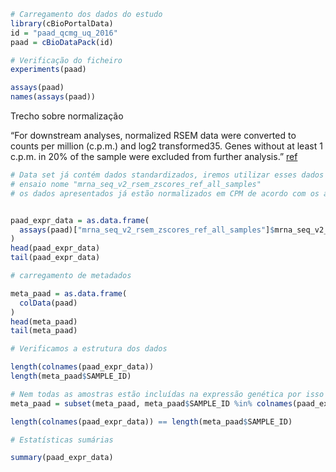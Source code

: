 
```r
# Carregamento dos dados do estudo
library(cBioPortalData)
id = "paad_qcmg_uq_2016"
paad = cBioDataPack(id)
```

```r
# Verificação do ficheiro
experiments(paad)
```
```r
assays(paad)
names(assays(paad))
```
Trecho sobre normalização

"For downstream analyses, normalized RSEM data were converted to counts per million (c.p.m.) and log2 transformed35. Genes without at least 1 c.p.m. in 20% of the sample were excluded from further analysis." [ref](https://www.nature.com/articles/nature16965)

```r
# Data set já contém dados standardizados, iremos utilizar esses dados
# ensaio nome "mrna_seq_v2_rsem_zscores_ref_all_samples"
# os dados apresentados já estão normalizados em CPM de acordo com os autores


paad_expr_data = as.data.frame(
  assays(paad)["mrna_seq_v2_rsem_zscores_ref_all_samples"]$mrna_seq_v2_rsem_zscores_ref_all_samples
)
head(paad_expr_data)
tail(paad_expr_data)
```

```r
# carregamento de metadados

meta_paad = as.data.frame(
  colData(paad)
)
head(meta_paad)
tail(meta_paad)
```

```r
# Verificamos a estrutura dos dados

length(colnames(paad_expr_data))
length(meta_paad$SAMPLE_ID)

# Nem todas as amostras estão incluídas na expressão genética por isso é necessário aparar os metadados
meta_paad = subset(meta_paad, meta_paad$SAMPLE_ID %in% colnames(paad_expr_data))

length(colnames(paad_expr_data)) == length(meta_paad$SAMPLE_ID)


```

```r
# Estatísticas sumárias

summary(paad_expr_data)

```

